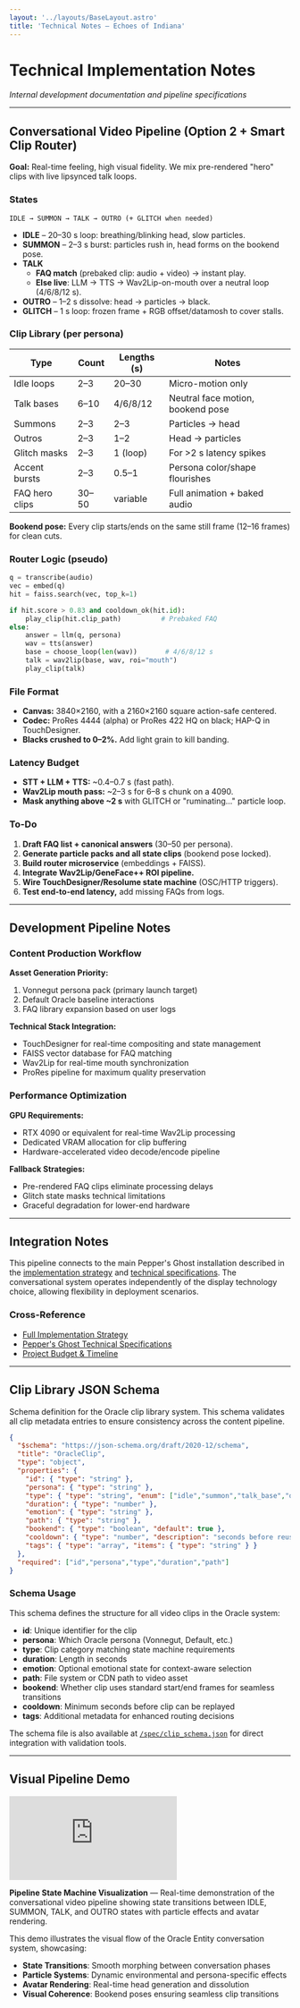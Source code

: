 ```yaml
---
layout: '../layouts/BaseLayout.astro'
title: 'Technical Notes — Echoes of Indiana'
---
```



<NavBar />

<div class="max-w-4xl mx-auto px-4 py-16">

# Technical Implementation Notes

*Internal development documentation and pipeline specifications*

---

## Conversational Video Pipeline (Option 2 + Smart Clip Router)

**Goal:** Real-time feeling, high visual fidelity. We mix pre-rendered "hero" clips with live lipsynced talk loops.

### States
`IDLE → SUMMON → TALK → OUTRO (+ GLITCH when needed)`

- **IDLE** – 20–30 s loop: breathing/blinking head, slow particles.
- **SUMMON** – 2–3 s burst: particles rush in, head forms on the bookend pose.
- **TALK**
  - **FAQ match** (prebaked clip: audio + video) → instant play.
  - **Else live**: LLM → TTS → Wav2Lip-on-mouth over a neutral loop (4/6/8/12 s).
- **OUTRO** – 1–2 s dissolve: head → particles → black.
- **GLITCH** – 1 s loop: frozen frame + RGB offset/datamosh to cover stalls.

### Clip Library (per persona)

| Type            | Count | Lengths (s) | Notes                              |
|-----------------|-------|-------------|-------------------------------------|
| Idle loops      | 2–3   | 20–30       | Micro-motion only                   |
| Talk bases      | 6–10  | 4/6/8/12    | Neutral face motion, bookend pose   |
| Summons         | 2–3   | 2–3         | Particles → head                    |
| Outros          | 2–3   | 1–2         | Head → particles                    |
| Glitch masks    | 2–3   | 1 (loop)    | For >2 s latency spikes             |
| Accent bursts   | 2–3   | 0.5–1       | Persona color/shape flourishes      |
| FAQ hero clips  | 30–50 | variable    | Full animation + baked audio        |

**Bookend pose:** Every clip starts/ends on the same still frame (12–16 frames) for clean cuts.

### Router Logic (pseudo)

```python
q = transcribe(audio)
vec = embed(q)
hit = faiss.search(vec, top_k=1)

if hit.score > 0.83 and cooldown_ok(hit.id):
    play_clip(hit.clip_path)          # Prebaked FAQ
else:
    answer = llm(q, persona)
    wav = tts(answer)
    base = choose_loop(len(wav))       # 4/6/8/12 s
    talk = wav2lip(base, wav, roi="mouth")
    play_clip(talk)
```

### File Format

- **Canvas:** 3840×2160, with a 2160×2160 square action-safe centered.
- **Codec:** ProRes 4444 (alpha) or ProRes 422 HQ on black; HAP-Q in TouchDesigner.
- **Blacks crushed to 0–2%.** Add light grain to kill banding.

### Latency Budget

- **STT + LLM + TTS:** ~0.4–0.7 s (fast path).
- **Wav2Lip mouth pass:** ~2–3 s for 6–8 s chunk on a 4090.
- **Mask anything above ~2 s** with GLITCH or "ruminating…" particle loop.

### To-Do

1. **Draft FAQ list + canonical answers** (30–50 per persona).
2. **Generate particle packs and all state clips** (bookend pose locked).
3. **Build router microservice** (embeddings + FAISS).
4. **Integrate Wav2Lip/GeneFace++ ROI pipeline.**
5. **Wire TouchDesigner/Resolume state machine** (OSC/HTTP triggers).
6. **Test end-to-end latency,** add missing FAQs from logs.

---

## Development Pipeline Notes

### Content Production Workflow

**Asset Generation Priority:**
1. Vonnegut persona pack (primary launch target)
2. Default Oracle baseline interactions
3. FAQ library expansion based on user logs

**Technical Stack Integration:**
- TouchDesigner for real-time compositing and state management
- FAISS vector database for FAQ matching
- Wav2Lip for real-time mouth synchronization
- ProRes pipeline for maximum quality preservation

### Performance Optimization

**GPU Requirements:**
- RTX 4090 or equivalent for real-time Wav2Lip processing
- Dedicated VRAM allocation for clip buffering
- Hardware-accelerated video decode/encode pipeline

**Fallback Strategies:**
- Pre-rendered FAQ clips eliminate processing delays
- Glitch state masks technical limitations
- Graceful degradation for lower-end hardware

---

## Integration Notes

This pipeline connects to the main Pepper's Ghost installation described in the [implementation strategy](/implementation) and [technical specifications](/peppers-ghost-spec). The conversational system operates independently of the display technology choice, allowing flexibility in deployment scenarios.

### Cross-Reference
- [Full Implementation Strategy](/implementation)
- [Pepper's Ghost Technical Specifications](/peppers-ghost-spec)
- [Project Budget & Timeline](/budget)

---

## Clip Library JSON Schema

Schema definition for the Oracle clip library system. This schema validates all clip metadata entries to ensure consistency across the content pipeline.

```json
{
  "$schema": "https://json-schema.org/draft/2020-12/schema",
  "title": "OracleClip",
  "type": "object",
  "properties": {
    "id": { "type": "string" },
    "persona": { "type": "string" },
    "type": { "type": "string", "enum": ["idle","summon","talk_base","outro","glitch","accent","faq"] },
    "duration": { "type": "number" },
    "emotion": { "type": "string" },
    "path": { "type": "string" },
    "bookend": { "type": "boolean", "default": true },
    "cooldown": { "type": "number", "description": "seconds before reuse allowed" },
    "tags": { "type": "array", "items": { "type": "string" } }
  },
  "required": ["id","persona","type","duration","path"]
}
```

### Schema Usage

This schema defines the structure for all video clips in the Oracle system:
- **id**: Unique identifier for the clip
- **persona**: Which Oracle persona (Vonnegut, Default, etc.)
- **type**: Clip category matching state machine requirements
- **duration**: Length in seconds
- **emotion**: Optional emotional state for context-aware selection
- **path**: File system or CDN path to video asset
- **bookend**: Whether clip uses standard start/end frames for seamless transitions
- **cooldown**: Minimum seconds before clip can be replayed
- **tags**: Additional metadata for enhanced routing decisions

The schema file is also available at [`/spec/clip_schema.json`](/spec/clip_schema.json) for direct integration with validation tools.

---

## Visual Pipeline Demo

<div class="relative my-8">
  <div class="aspect-video rounded-lg overflow-hidden shadow-lg bg-black">
    <iframe 
      src="https://www.youtube.com/embed/hjK92tJcdF0?autoplay=0&mute=0&loop=0&controls=1&showinfo=1&rel=0&iv_load_policy=3&modestbranding=1&playsinline=1"
      class="w-full h-full"
      style="border: none;"
      allow="autoplay; encrypted-media"
      allowfullscreen>
    </iframe>
  </div>
  
  <p class="text-center text-sm text-gray-400 mt-4">
    <strong>Pipeline State Machine Visualization</strong> — Real-time demonstration of the conversational video pipeline showing state transitions between IDLE, SUMMON, TALK, and OUTRO states with particle effects and avatar rendering.
  </p>
</div>

This demo illustrates the visual flow of the Oracle Entity conversation system, showcasing:
- **State Transitions**: Smooth morphing between conversation phases
- **Particle Systems**: Dynamic environmental and persona-specific effects
- **Avatar Rendering**: Real-time head generation and dissolution
- **Visual Coherence**: Bookend poses ensuring seamless clip transitions

</div>
